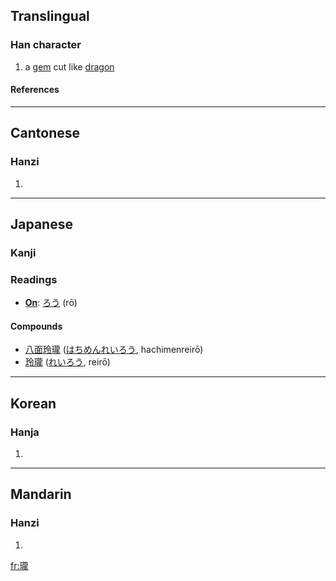 {{see|珑}}

==Translingual==
===Han character===
{{Han char|rn=96|rad=玉|as=16|sn=20|four=1111<sub>1</sub>|canj=一土卜月心 (MGYBP)}}
# a [[gem]] cut like [[dragon]]
====References====
{{Han ref|kx=0745.110|dkj=21340|dj=1153.220|hdz=21145.210|uh=74CF|ud=29903|bh=C46E|bd=50286}}

----
==Cantonese==
===Hanzi===
{{yue-hanzi|jyut=|y=lung4}}
# {{defn|Cantonese}}

----
==Japanese==
===Kanji===
===Readings===
* '''[[On]]''': [[ろう]] (rō)
====Compounds====
*[[八面玲瓏]] ([[はちめんれいろう]], hachimenreirō)
*[[玲瓏]] ([[れいろう]], reirō)
----
==Korean==
===Hanja===
{{ko-hanja|hangeul=[[룡]]>[[용]]|eumhun=|rv=ryong>yong|mr=ryong>yong|y=lyong>yong}}
# {{defn|Korean}}

----
==Mandarin==
===Hanzi===
{{cmn-hanzi|sim=珑|pin=[[lóng]] (long2)|wg=lung<sup>2</sup>}}
# {{defn|Mandarin}}

[[fr:瓏]]
